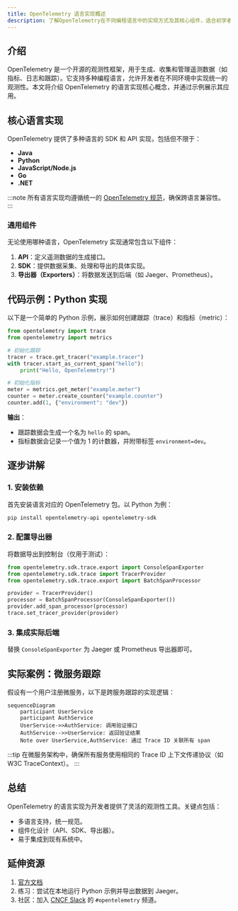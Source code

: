 ```yaml
---
title: OpenTelemetry 语言实现概述
description: 了解OpenTelemetry在不同编程语言中的实现方式及其核心组件，适合初学者的全面指南。
---
```


## 介绍

OpenTelemetry 是一个开源的观测性框架，用于生成、收集和管理遥测数据（如指标、日志和跟踪）。它支持多种编程语言，允许开发者在不同环境中实现统一的观测性。本文将介绍 OpenTelemetry 的语言实现核心概念，并通过示例展示其应用。

## 核心语言实现

OpenTelemetry 提供了多种语言的 SDK 和 API 实现，包括但不限于：
- **Java**
- **Python**
- **JavaScript/Node.js**
- **Go**
- **.NET**

:::note
所有语言实现均遵循统一的 [OpenTelemetry 规范](https://opentelemetry.io/docs/specs/)，确保跨语言兼容性。
:::

### 通用组件
无论使用哪种语言，OpenTelemetry 实现通常包含以下组件：
1. **API**：定义遥测数据的生成接口。
2. **SDK**：提供数据采集、处理和导出的具体实现。
3. **导出器（Exporters）**：将数据发送到后端（如 Jaeger、Prometheus）。

## 代码示例：Python 实现

以下是一个简单的 Python 示例，展示如何创建跟踪（trace）和指标（metric）：

```python
from opentelemetry import trace
from opentelemetry import metrics

# 初始化跟踪
tracer = trace.get_tracer("example.tracer")
with tracer.start_as_current_span("hello"):
    print("Hello, OpenTelemetry!")

# 初始化指标
meter = metrics.get_meter("example.meter")
counter = meter.create_counter("example.counter")
counter.add(1, {"environment": "dev"})
```

**输出**：
- 跟踪数据会生成一个名为 `hello` 的 span。
- 指标数据会记录一个值为 1 的计数器，并附带标签 `environment=dev`。

## 逐步讲解

### 1. 安装依赖
首先安装语言对应的 OpenTelemetry 包。以 Python 为例：
```bash
pip install opentelemetry-api opentelemetry-sdk
```

### 2. 配置导出器
将数据导出到控制台（仅用于测试）：
```python
from opentelemetry.sdk.trace.export import ConsoleSpanExporter
from opentelemetry.sdk.trace import TracerProvider
from opentelemetry.sdk.trace.export import BatchSpanProcessor

provider = TracerProvider()
processor = BatchSpanProcessor(ConsoleSpanExporter())
provider.add_span_processor(processor)
trace.set_tracer_provider(provider)
```

### 3. 集成实际后端
替换 `ConsoleSpanExporter` 为 Jaeger 或 Prometheus 导出器即可。

## 实际案例：微服务跟踪

假设有一个用户注册微服务，以下是跨服务跟踪的实现逻辑：

```mermaid
sequenceDiagram
    participant UserService
    participant AuthService
    UserService->>AuthService: 调用验证接口
    AuthService-->>UserService: 返回验证结果
    Note over UserService,AuthService: 通过 Trace ID 关联所有 span
```

:::tip
在微服务架构中，确保所有服务使用相同的 Trace ID 上下文传递协议（如 W3C TraceContext）。
:::

## 总结

OpenTelemetry 的语言实现为开发者提供了灵活的观测性工具。关键点包括：
- 多语言支持，统一规范。
- 组件化设计（API、SDK、导出器）。
- 易于集成到现有系统中。

## 延伸资源
1. [官方文档](https://opentelemetry.io/docs/)
2. 练习：尝试在本地运行 Python 示例并导出数据到 Jaeger。
3. 社区：加入 [CNCF Slack](https://cloud-native.slack.com/) 的 `#opentelemetry` 频道。